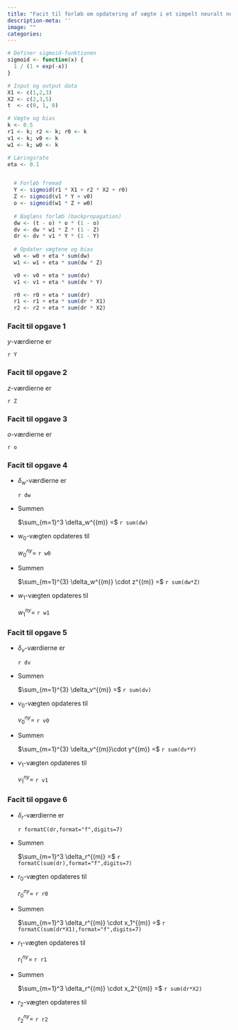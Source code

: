 ```yaml
---
title: "Facit til forløb om opdatering af vægte i et simpelt neuralt netværk med to skjulte lag"
description-meta: ''
image: ""
categories:
---
```



```r

# Definer sigmoid-funktionen
sigmoid <- function(x) {
  1 / (1 + exp(-x))
}

# Input og output data
X1 <- c(1,2,3)
X2 <- c(2,3,5)
t  <- c(0, 1, 0)

# Vægte og bias
k <- 0.5
r1 <- k; r2 <- k; r0 <- k
v1 <- k; v0 <- k
w1 <- k; w0 <- k

# Læringsrate
eta <- 0.1


  # Forløb fremad
  Y <- sigmoid(r1 * X1 + r2 * X2 + r0)
  Z <- sigmoid(v1 * Y + v0)
  o <- sigmoid(w1 * Z + w0)
  
  # Baglæns forløb (backpropagation)
  dw <- (t - o) * o * (1 - o)
  dv <- dw * w1 * Z * (1 - Z)
  dr <- dv * v1 * Y * (1 - Y)
  
  # Opdater vægtene og bias
  w0 <- w0 + eta * sum(dw)
  w1 <- w1 + eta * sum(dw * Z)

  v0 <- v0 + eta * sum(dv)  
  v1 <- v1 + eta * sum(dv * Y)

  r0 <- r0 + eta * sum(dr)
  r1 <- r1 + eta * sum(dr * X1)
  r2 <- r2 + eta * sum(dr * X2)

```  

::: {.callout-note collapse="true" appearance="minimal"}
### Facit til opgave 1
$y$-værdierne er

`r Y`

:::

::: {.callout-note collapse="true" appearance="minimal"}
### Facit til opgave 2
$z$-værdierne er 

`r Z`
:::

::: {.callout-note collapse="true" appearance="minimal"}
### Facit til opgave 3
$o$-værdierne er

`r o`
:::

::: {.callout-note collapse="true" appearance="minimal"}
### Facit til opgave 4
* $\delta_w$-værdierne er 

   `r dw`


* Summen 

   $\sum_{m=1}^3 \delta_w^{(m)} =$ `r sum(dw)`


* $w_0$-vægten opdateres til

   $w_{0}^{ny}=$ `r w0` 


* Summen 

   $\sum_{m=1}^{3} \delta_w^{(m)} \cdot z^{(m)} =$ `r sum(dw*Z)`


* $w_1$-vægten opdateres til

   $w_{1}^{ny}=$ `r w1` 
   
:::

::: {.callout-note collapse="true" appearance="minimal"}
### Facit til opgave 5

* $\delta_v$-værdierne er 
  
  `r dv`

* Summen 

   $\sum_{m=1}^{3} \delta_v^{(m)} =$ `r sum(dv)`

* $v_0$-vægten opdateres til
   
   $v_{0}^{ny}=$ `r v0` 

* Summen 
   
   $\sum_{m=1}^{3} \delta_v^{(m)}\cdot y^{(m)} =$ `r sum(dv*Y)`

* $v_1$-vægten opdateres til
   
   $v_{1}^{ny}=$ `r v1` 
   
:::

::: {.callout-note collapse="true" appearance="minimal"}
### Facit til opgave 6

* $\delta_r$-værdierne er 

   `r formatC(dr,format="f",digits=7)`

* Summen 

   $\sum_{m=1}^3 \delta_r^{(m)} =$ `r formatC(sum(dr),format="f",digits=7)`

* $r_0$-vægten opdateres til 

   $r_{0}^{ny}=$ `r r0` 

* Summen 

   $\sum_{m=1}^3 \delta_r^{(m)} \cdot x_1^{(m)} =$ `r formatC(sum(dr*X1),format="f",digits=7)`

* $r_1$-vægten opdateres til 
   
   $r_{1}^{ny}=$ `r r1`

* Summen 

   $\sum_{m=1}^3 \delta_r^{(m)} \cdot x_2^{(m)} =$ `r sum(dr*X2)`

* $r_2$-vægten opdateres til 
   
   $r_{2}^{ny}=$ `r r2`
:::
